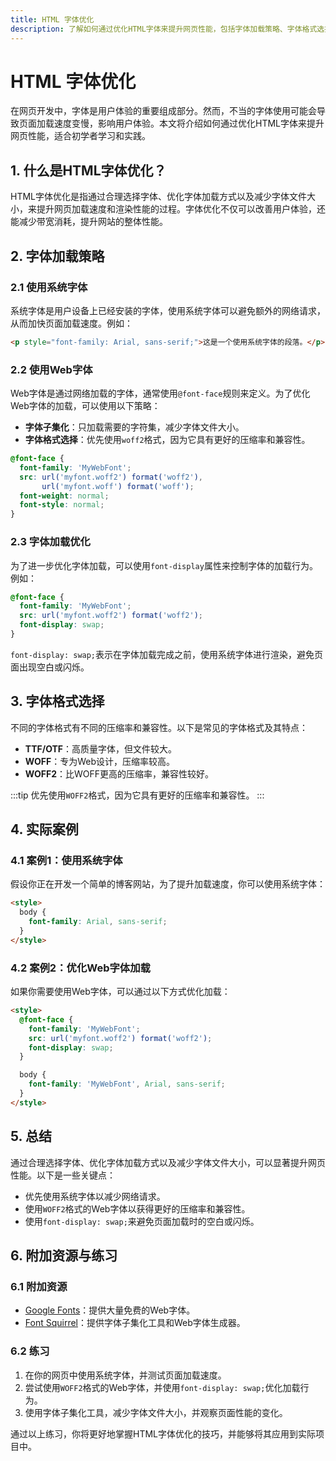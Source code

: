 ```yaml
---
title: HTML 字体优化
description: 了解如何通过优化HTML字体来提升网页性能，包括字体加载策略、字体格式选择和实际应用案例。
---
```


# HTML 字体优化

在网页开发中，字体是用户体验的重要组成部分。然而，不当的字体使用可能会导致页面加载速度变慢，影响用户体验。本文将介绍如何通过优化HTML字体来提升网页性能，适合初学者学习和实践。

## 1. 什么是HTML字体优化？

HTML字体优化是指通过合理选择字体、优化字体加载方式以及减少字体文件大小，来提升网页加载速度和渲染性能的过程。字体优化不仅可以改善用户体验，还能减少带宽消耗，提升网站的整体性能。

## 2. 字体加载策略

### 2.1 使用系统字体

系统字体是用户设备上已经安装的字体，使用系统字体可以避免额外的网络请求，从而加快页面加载速度。例如：

```html
<p style="font-family: Arial, sans-serif;">这是一个使用系统字体的段落。</p>
```

### 2.2 使用Web字体

Web字体是通过网络加载的字体，通常使用`@font-face`规则来定义。为了优化Web字体的加载，可以使用以下策略：

- **字体子集化**：只加载需要的字符集，减少字体文件大小。
- **字体格式选择**：优先使用`woff2`格式，因为它具有更好的压缩率和兼容性。

```css
@font-face {
  font-family: 'MyWebFont';
  src: url('myfont.woff2') format('woff2'),
       url('myfont.woff') format('woff');
  font-weight: normal;
  font-style: normal;
}
```

### 2.3 字体加载优化

为了进一步优化字体加载，可以使用`font-display`属性来控制字体的加载行为。例如：

```css
@font-face {
  font-family: 'MyWebFont';
  src: url('myfont.woff2') format('woff2');
  font-display: swap;
}
```

`font-display: swap;`表示在字体加载完成之前，使用系统字体进行渲染，避免页面出现空白或闪烁。

## 3. 字体格式选择

不同的字体格式有不同的压缩率和兼容性。以下是常见的字体格式及其特点：

- **TTF/OTF**：高质量字体，但文件较大。
- **WOFF**：专为Web设计，压缩率较高。
- **WOFF2**：比WOFF更高的压缩率，兼容性较好。

:::tip
优先使用`WOFF2`格式，因为它具有更好的压缩率和兼容性。
:::

## 4. 实际案例

### 4.1 案例1：使用系统字体

假设你正在开发一个简单的博客网站，为了提升加载速度，你可以使用系统字体：

```html
<style>
  body {
    font-family: Arial, sans-serif;
  }
</style>
```

### 4.2 案例2：优化Web字体加载

如果你需要使用Web字体，可以通过以下方式优化加载：

```html
<style>
  @font-face {
    font-family: 'MyWebFont';
    src: url('myfont.woff2') format('woff2');
    font-display: swap;
  }

  body {
    font-family: 'MyWebFont', Arial, sans-serif;
  }
</style>
```

## 5. 总结

通过合理选择字体、优化字体加载方式以及减少字体文件大小，可以显著提升网页性能。以下是一些关键点：

- 优先使用系统字体以减少网络请求。
- 使用`WOFF2`格式的Web字体以获得更好的压缩率和兼容性。
- 使用`font-display: swap;`来避免页面加载时的空白或闪烁。

## 6. 附加资源与练习

### 6.1 附加资源

- [Google Fonts](https://fonts.google.com/)：提供大量免费的Web字体。
- [Font Squirrel](https://www.fontsquirrel.com/)：提供字体子集化工具和Web字体生成器。

### 6.2 练习

1. 在你的网页中使用系统字体，并测试页面加载速度。
2. 尝试使用`WOFF2`格式的Web字体，并使用`font-display: swap;`优化加载行为。
3. 使用字体子集化工具，减少字体文件大小，并观察页面性能的变化。

通过以上练习，你将更好地掌握HTML字体优化的技巧，并能够将其应用到实际项目中。